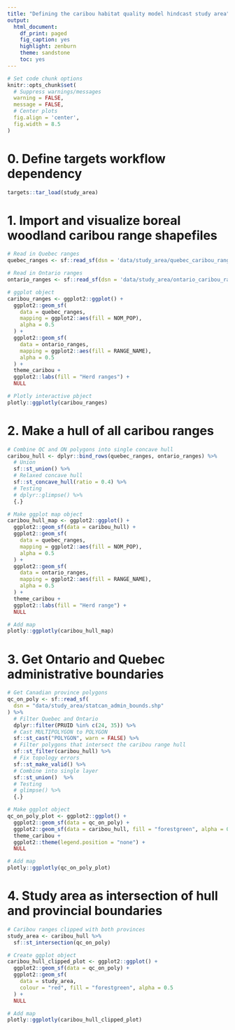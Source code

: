 ```yaml
---
title: "Defining the caribou habitat quality model hindcast study area"
output:
  html_document:
    df_print: paged
    fig_caption: yes
    highlight: zenburn
    theme: sandstone
    toc: yes
---
```


```r
# Set code chunk options
knitr::opts_chunk$set(
  # Suppress warnings/messages
  warning = FALSE, 
  message = FALSE,
  # Center plots
  fig.align = 'center',
  fig.width = 8.5
)
```

# 0. Define targets workflow dependency
```r
targets::tar_load(study_area)
```

# 1. Import and visualize boreal woodland caribou range shapefiles
```r
# Read in Quebec ranges
quebec_ranges <- sf::read_sf(dsn = 'data/study_area/quebec_caribou_ranges.shp')

# Read in Ontario ranges
ontario_ranges <- sf::read_sf(dsn = 'data/study_area/ontario_caribou_ranges.shp')

# ggplot object
caribou_ranges <- ggplot2::ggplot() +
  ggplot2::geom_sf(
    data = quebec_ranges,
    mapping = ggplot2::aes(fill = NOM_POP),
    alpha = 0.5
  ) +
  ggplot2::geom_sf(
    data = ontario_ranges,
    mapping = ggplot2::aes(fill = RANGE_NAME),
    alpha = 0.5
  ) +
  theme_caribou +
  ggplot2::labs(fill = "Herd ranges") +
  NULL

# Plotly interactive pbject
plotly::ggplotly(caribou_ranges) 
```

# 2. Make a hull of all caribou ranges
```r
# Combine QC and ON polygons into single concave hull
caribou_hull <- dplyr::bind_rows(quebec_ranges, ontario_ranges) %>% 
  # Union
  sf::st_union() %>%
  # Relaxed concave hull
  sf::st_concave_hull(ratio = 0.4) %>%
  # Testing
  # dplyr::glimpse() %>% 
  {.}

# Make ggplot map object
caribou_hull_map <- ggplot2::ggplot() +
  ggplot2::geom_sf(data = caribou_hull) +
  ggplot2::geom_sf(
    data = quebec_ranges,
    mapping = ggplot2::aes(fill = NOM_POP),
    alpha = 0.5
  ) +
  ggplot2::geom_sf(
    data = ontario_ranges,
    mapping = ggplot2::aes(fill = RANGE_NAME),
    alpha = 0.5
  ) +
  theme_caribou +
  ggplot2::labs(fill = "Herd range") +
  NULL

# Add map
plotly::ggplotly(caribou_hull_map)
```

# 3. Get Ontario and Quebec administrative boundaries
```r
# Get Canadian province polygons
qc_on_poly <- sf::read_sf(
  dsn = "data/study_area/statcan_admin_bounds.shp"
) %>%
  # Filter Quebec and Ontario
  dplyr::filter(PRUID %in% c(24, 35)) %>% 
  # Cast MULTIPOLYGON to POLYGON
  sf::st_cast("POLYGON", warn = FALSE) %>%
  # Filter polygons that intersect the caribou range hull
  sf::st_filter(caribou_hull) %>%
  # Fix topology errors
  sf::st_make_valid() %>%
  # Combine into single layer
  sf::st_union()  %>%
  # Testing
  # glimpse() %>%
  {.}

# Make ggplot object
qc_on_poly_plot <- ggplot2::ggplot() +
  ggplot2::geom_sf(data = qc_on_poly) +
  ggplot2::geom_sf(data = caribou_hull, fill = "forestgreen", alpha = 0.5) +
  theme_caribou +
  ggplot2::theme(legend.position = "none") +
  NULL

# Add map
plotly::ggplotly(qc_on_poly_plot)
```

# 4. Study area as intersection of hull and provincial boundaries
```r
# Caribou ranges clipped with both provinces
study_area <- caribou_hull %>% 
  sf::st_intersection(qc_on_poly)

# Create ggplot object
caribou_hull_clipped_plot <- ggplot2::ggplot() +
  ggplot2::geom_sf(data = qc_on_poly) +
  ggplot2::geom_sf(
    data = study_area,
    colour = "red", fill = "forestgreen", alpha = 0.5
  ) +
  NULL

# Add map
plotly::ggplotly(caribou_hull_clipped_plot)
```